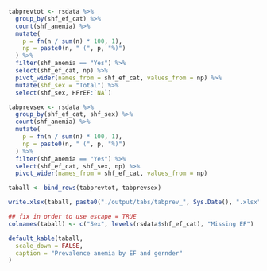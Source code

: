 ```r

tabprevtot <- rsdata %>%
  group_by(shf_ef_cat) %>%
  count(shf_anemia) %>%
  mutate(
    p = fn(n / sum(n) * 100, 1),
    np = paste0(n, " (", p, "%)")
  ) %>%
  filter(shf_anemia == "Yes") %>%
  select(shf_ef_cat, np) %>%
  pivot_wider(names_from = shf_ef_cat, values_from = np) %>%
  mutate(shf_sex = "Total") %>%
  select(shf_sex, HFrEF:`NA`)

tabprevsex <- rsdata %>%
  group_by(shf_ef_cat, shf_sex) %>%
  count(shf_anemia) %>%
  mutate(
    p = fn(n / sum(n) * 100, 1),
    np = paste0(n, " (", p, "%)")
  ) %>%
  filter(shf_anemia == "Yes") %>%
  select(shf_ef_cat, shf_sex, np) %>%
  pivot_wider(names_from = shf_ef_cat, values_from = np)

taball <- bind_rows(tabprevtot, tabprevsex)

write.xlsx(taball, paste0("./output/tabs/tabprev_", Sys.Date(), ".xlsx"), rowNames = FALSE)

## fix in order to use escape = TRUE
colnames(taball) <- c("Sex", levels(rsdata$shf_ef_cat), "Missing EF")

default_kable(taball,
  scale_down = FALSE,
  caption = "Prevalence anemia by EF and gernder"
)
```
